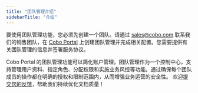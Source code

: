 ```yaml
---
title: "团队管理介绍"
sidebarTitle: "介绍"
---
```


<Note>要使用团队管理功能，您必须先创建一个团队。请通过 [sales@cobo.com](mailto:sales@cobo.com) 联系我们的销售团队，在 [Cobo Portal](https://portal.cobo.com/login) 上创建团队管理并完成相关配置。您需要提供有关团队管理的信息并签署服务协议。</Note>

Cobo Portal 的团队管理功能可以简化账户管理。团队管理作为一个控制中心，支持管理用户资料、指定角色、分配权限和实施业务风控等功能。通过确保每个团队成员的操作都在明确的授权和限制范围内，从而增强业务运营的安全性。
<Tip>欢迎[提交您的反馈](https://forms.zohopublic.com/cobo/form/DocumentFeedbackForm/formperma/QvLOhxJv1_JMsJ-1dleZ8Itb_7rzN-LtgvsDdxosoVI?referrername=manuals)，帮助我们持续优化文档质量！</Tip>